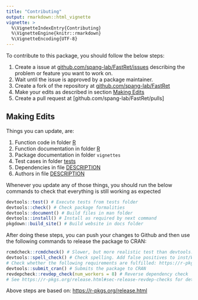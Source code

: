```yaml
---
title: "Contributing"
output: rmarkdown::html_vignette
vignette: >
  %\VignetteIndexEntry{Contributing}
  %\VignetteEngine{knitr::rmarkdown}
  %\VignetteEncoding{UTF-8}
---
```


To contribute to this package, you should follow the below steps:

1. Create a issue at [github.com/spang-lab/FastRet/issues](https://github.com/spang-lab/FastRet/issues) describing the problem or feature you want to work on.
2. Wait until the issue is approved by a package maintainer.
3. Create a fork of the repository at [github.com/spang-lab/FastRet](https://github.com/spang-lab/FastRet)
4. Make your edits as described in section [Making Edits](#making-edits)
5. Create a pull request at [github.com/spang-lab/FastRet/pulls]

## Making Edits

Things you can update, are:

1. Function code in folder [R](R)
2. Function documentation in folder [R](R)
3. Package documentation in folder `vignettes`
4. Test cases in folder [tests](tests)
5. Dependencies in file [DESCRIPTION](DESCRIPTION)
6. Authors in file [DESCRIPTION](DESCRIPTION)

Whenever you update any of those things, you should run the below commands to check that everything is still working as expected

```R
devtools::test() # Execute tests from tests folder
devtools::check() # Check package formalities
devtools::document() # Build files in man folder
devtools::install() # Install as required by next command
pkgdown::build_site() # Build website in docs folder
```

After doing these steps, you can push your changes to Github and then use the following commands to release the package to CRAN:

```R
rcmdcheck::rcmdcheck() # Slower, but more realistic test than devtools::check()
devtools::spell_check() # Check spelling. Add false positives to inst/WORDLIST
# Check whether the following requirements are fulfilled: https://r-pkgs.org/release.html#sec-release-initial
devtools::submit_cran() # Submits the package to CRAN
revdepcheck::revdep_check(num_workers = 8) # Reverse dependency check
# See https://r-pkgs.org/release.html#sec-release-revdep-checks for details
```

Above steps are based on: <https://r-pkgs.org/release.html>
